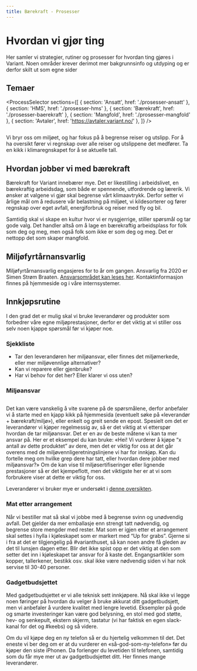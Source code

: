 ```yaml
---
title: Bærekraft - Prosesser
---
```



# Hvordan vi gjør ting

Her samler vi strategier, rutiner og prosesser for hvordan ting gjøres i Variant. Noen områder krever derimot mer bakgrunnsinfo og utdyping og er derfor skilt ut som egne sider

## Temaer

<ProcessSelector
  sections={[
    { section: 'Ansatt', href: './prosesser-ansatt' },
    { section: 'HMS', href: './prosesser-hms' },
    { section: 'Bærekraft', href: './prosesser-baerekraft' },
    { section: 'Mangfold', href: './prosesser-mangfold' },
    { section: 'Avtaler', href: 'https://avtaler.variant.no/' },
  ]}
/>

<img
  src="./assets/illustrations/baerekraft-icon-1.svg"
  role="none"
  alt=""
  className="illustration illustration--right"
/>

Vi bryr oss om miljøet, og har fokus på å begrense reiser og utslipp. For å ha oversikt fører vi regnskap over alle reiser og utslippene det medfører. Ta en kikk i klimaregnskapet for å se aktuelle tall.

<IllustrasjonListLink
  text="Registrer reiseutslipp"
  figureName="leaf"
  href="https://dash.variant.no/climate/registration"
/>
<IllustrasjonListLink
  text="Se klimaregnskap"
  figureName="leaf"
  href="https://varianttrh.sharepoint.com/:x:/r/_layouts/15/Doc.aspx?sourcedoc=%7BDEA0DAC0-2495-486E-9AAD-3F5C285122C9%7D&file=Karbonregnskap%202021.xlsx&action=default&mobileredirect=true&cid=9d35a231-8702-4ff1-ad6f-681a612377e4"
/>

## Hvordan jobber vi med bærekraft

Bærekraft for Variant innebærer mye. Det er likestilling i arbeidslivet, en bærekraftig arbeidsdag, som både er spennende, utfordrende og lærerik. Vi ønsker at valgene vi gjør skal begrense vårt klimaavtrykk. Derfor setter vi årlige mål om å redusere vår belastning på miljøet, vi kildesorterer og fører regnskap over eget avfall, energiforbruk og reiser med fly og bil.

Samtidig skal vi skape en kultur hvor vi er nysgjerrige, stiller spørsmål og tar gode valg. Det handler altså om å lage en bærekraftig arbeidsplass for folk som deg og meg, men også folk som ikke er som deg og meg. Det er nettopp det som skaper mangfold.

## Miljøfyrtårnansvarlig

Miljøfyrtårnansvarlig engasjeres for to år om gangen. Ansvarlig fra 2020 er Simen Strøm Braaten. [Ansvarsområdet kan leses her](https://varianttrh.sharepoint.com/:w:/g/EV8J0KoqPHxKndxz1qAZpPQBFFd938unI7nvt0Ljf4ySpg?e=Ig4lcO). Kontaktinformasjon finnes på hjemmeside og i våre internsystemer.

## Innkjøpsrutine

I den grad det er mulig skal vi bruke leverandører og produkter som forbedrer våre egne miljøprestasjoner, derfor er det viktig at vi stiller oss selv noen kjappe spørsmål før vi kjøper noe.

### Sjekkliste

- Tar den leverandøren her miljøansvar, eller finnes det miljømerkede, eller mer miljøvennlige alternativer?
- Kan vi reparere eller gjenbruke?
- Har vi behov for det her? Eller klarer vi oss uten?

### Miljøansvar

<img
  src="./assets/illustrations/carLeft.svg"
  role="none"
  alt=""
  className="illustration illustration--right"
/>

Det kan være vanskelig å vite svarene på de spørsmålene, derfor anbefaler vi å starte med en kjapp kikk på hjemmesida (eventuelt søke på «leverandør + bærekraft/miljø»), eller enkelt og greit sende en epost. Spesielt om det er leverandører vi kjøper regelmessig av, så er det viktig at vi etterspør hvordan de tar miljøansvar. Det er en av de beste måtene vi kan ta mer ansvar på. Her er et eksempel du kan bruke: «Hei! Vi vurderer å kjøpe “x antall av dette produktet” av dere, men det er viktig for oss at det går overens med de miljøvennligeretningslinjene vi har for innkjøp. Kan du fortelle meg om hvilke grep dere har tatt, eller hvordan dere jobber med miljøansvar?» Om de kan vise til miljøsertifiseringer eller lignende prestasjoner så er det kjempeflott, men det viktigste her er at vi som forbrukere viser at dette er viktig for oss.

Leverandører vi bruker mye er undersøkt i [denne oversikten](https://varianttrh.sharepoint.com/:x:/r/Delte%20dokumenter/B%C3%A6rekraft/Milj%C3%B8fyrt%C3%A5rnsertifisering/2020/Utfylte%20dokumenter/Kartlegging%20av%20leverand%C3%B8rer%20og%20milj%C3%B8status.xlsx?d=w0348f1e2895146469c9b324c4d7a0b56&csf=1&web=1&e=voSKdV).

### Mat etter arrangement

Når vi bestiller mat så skal vi jobbe med å begrense svinn og unødvendig avfall. Det gjelder da mer emballasje enn strengt tatt nødvendig, og begrense store mengder med rester. Mat som er igjen etter et arrangement skal settes i hylla i kjøleskapet som er markert med “Up for grabs”. Gjerne si i fra at det er tilgjengelig på #varianthuset, så kan noen andre få gleden av det til lunsjen dagen etter. Blir det ikke spist opp er det viktig at den som setter det inn i kjøleskapet tar ansvar for å kaste det. Engangsartikler som kopper, tallerkener, bestikk osv. skal ikke være nødvendig siden vi har nok servise til 30-40 personer.

### Gadgetbudsjettet

Med gadgetbudsjettet er vi alle teknisk sett innkjøpere. Nå skal ikke vi legge noen føringer på hvordan du velger å bruke akkurat ditt gadgetbudsjett, men vi anbefaler å vurdere kvalitet med lengre levetid. Eksempler på gode og smarte investeringer kan være god belysning, en stol med god støtte, hev- og senkepult, ekstern skjerm, tastatur (vi har faktisk en egen slack-kanal for det og #keebs) og så videre.

Om du vil kjøpe deg en ny telefon så er du hjertelig velkommen til det. Det eneste vi ber deg om er at du vurderer en «så-god-som-ny-telefon» før du kjøper den siste iPhonen. Da forlenger du levetiden til telefonen, samtidig som du får mye mer ut av gadgetbudsjettet ditt. Her finnes mange leverandører.

<img
  src="./assets/illustrations/baerekraft-icon-2.svg"
  role="none"
  alt=""
  className="illustration illustration--left"
/>
